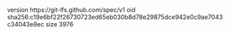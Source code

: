 version https://git-lfs.github.com/spec/v1
oid sha256:c19e6bf22f26730723ed65eb030b8d78e29875dce942e0c9ae7043c34043e8ec
size 3976
